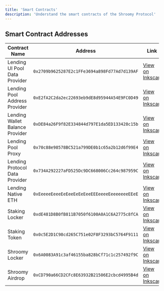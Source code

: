 ```yaml
---
title: 'Smart Contracts'
description: 'Understand the smart contracts of the Shroomy Protocol'
---
```

## Smart Contract Addresses

| Contract Name | Address | Link |
|--------------|---------|---------|
| Lending UI Pool Data Provider | `0x2709b9625287E2c1FFe3694a898Fd77Ad7d139AF` | [View on Inkscan](https://explorer.inkonchain.com/address/0x2709b9625287E2c1FFe3694a898Fd77Ad7d139AF) |
| Lending Pool Address Provider | `0xE2fA2C2da2ec22693eb9dE8d95944A54E9FC0D49` | [View on Inkscan](https://explorer.inkonchain.com/address/0xE2fA2C2da2ec22693eb9dE8d95944A54E9FC0D49) |
| Lending Wallet Balance Provider | `0xDE84a26F9f82E334844d797E1da5ED133428c15b` | [View on Inkscan](https://explorer.inkonchain.com/address/0xDE84a26F9f82E334844d797E1da5ED133428c15b) |
| Lending Pool Proxy | `0x70c88e98578BC521a799DE0b1c65a2b12d6f99E4` | [View on Inkscan](https://explorer.inkonchain.com/address/0x70c88e98578BC521a799DE0b1c65a2b12d6f99E4) |
| Lending Protocol Data Provider | `0x734A292227aFD525Dc9DC668006Cc264c987959C` | [View on Inkscan](https://explorer.inkonchain.com/address/0x734A292227aFD525Dc9DC668006Cc264c987959C) |
| Lending Native ETH | `0xEeeeeEeeeEeEeeEeEeEeeEEEeeeeEeeeeeeeEEeE` | [View on Inkscan](https://explorer.inkonchain.com/address/0xEeeeeEeeeEeEeeEeEeEeeEEEeeeeEeeeeeeeEEeE) |
| Staking Locker | `0xdE481D8B0fB811B7050f6100A0A1C6A2775c8fCA` | [View on Inkscan](https://explorer.inkonchain.com/address/0xdE481D8B0fB811B7050f6100A0A1C6A2775c8fCA) |
| Staking Token | `0x0c5E2D1C98cd265C751e02F8F3293bC5764F9111` | [View on Inkscan](https://explorer.inkonchain.com/address/0x0c5E2D1C98cd265C751e02F8F3293bC5764F9111) |
| Shroomy Locker | `0x6A0083A91c3af46155ba828bCf71c1c257492f9C` | [View on Inkscan](https://explorer.inkonchain.com/address/0x6A0083A91c3af46155ba828bCf71c1c257492f9C) |
| Shroomy Airdrop | `0xCD790a66CD2CFc8E63932B21506E2cbcd4995B4d` | [View on Inkscan](https://explorer.inkonchain.com/address/0xCD790a66CD2CFc8E63932B21506E2cbcd4995B4d) |
